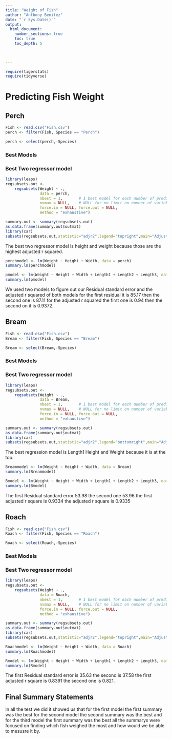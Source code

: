 ```yaml
---
title: "Weight of Fish"
author: "Anthony Benitez"
date: "`r Sys.Date()`"  
output: 
  html_document:
    number_sections: true
    toc: true
    toc_depth: 5

 
    
---
```



```r
require(tigerstats)
require(tidyverse)
```

# Predicting Fish Weight


## Perch

```r
Fish <- read.csv("Fish.csv")
perch <- filter(Fish, Species == "Perch")
```

```r
perch <- select(perch,-Species)
```

### Best Models


### Best Two regressor model
```r
library(leaps)
regsubsets.out <-
    regsubsets(Weight ~ .,
               data = perch,
               nbest = 1,       # 1 best model for each number of predictors
               nvmax = NULL,    # NULL for no limit on number of variables
               force.in = NULL, force.out = NULL,
               method = "exhaustive")

summary.out <- summary(regsubsets.out)
as.data.frame(summary.out$outmat)
library(car)
subsets(regsubsets.out,statistic="adjr2",legend="topright",main="Adjusted R^2")
```
The best two regressor model is height and weight because those are the highest adjusted r squared.

```r
perchmodel <- lm(Weight ~ Height + Width, data = perch)
summary.lm(perchmodel)
```

```r
pmodel <- lm(Weight ~ Height + Width + Length1 + Length2 + Length3, data = perch)
summary.lm(pmodel)
```
We used two models to figure out our Residual standard error and the adjusted r squared of both models for the first residual it is 85.17 then the second one is 87.11 for the adjusted r squared the first one is 0.94 then the second on it is 0.9372.



## Bream
```r
Fish <- read.csv("Fish.csv")
Bream <- filter(Fish, Species == "Bream")
```

```r
Bream <- select(Bream,-Species)
```
### Best Models

### Best Two regressor model
```r
library(leaps)
regsubsets.out <-
    regsubsets(Weight ~ .,
               data = Bream,
               nbest = 1,       # 1 best model for each number of predictors
               nvmax = NULL,    # NULL for no limit on number of variables
               force.in = NULL, force.out = NULL,
               method = "exhaustive")

summary.out <- summary(regsubsets.out)
as.data.frame(summary.out$outmat)
library(car)
subsets(regsubsets.out,statistic="adjr2",legend="bottomright",main="Adjusted R^2")
```

The best regression model is Length1 Height and Weight because it is at the top.

```r
Breammodel <- lm(Weight ~ Height + Width, data = Bream)
summary.lm(Breammodel)
```

```r
Bmodel <- lm(Weight ~ Height + Width + Length1 + Length2 + Length3, data = Bream)
summary.lm(Bmodel)
```

The first Residual standard error 53.98 the second one 53.96 the first adjusted r square is 0.9334 the adjusted r square is 0.9335



## Roach
```r
Fish <- read.csv("Fish.csv")
Roach <- filter(Fish, Species == "Roach")
```

```r
Roach <- select(Roach,-Species)
```
### Best Models

### Best Two regressor model
```r
library(leaps)
regsubsets.out <-
    regsubsets(Weight ~ .,
               data = Roach,
               nbest = 1,       # 1 best model for each number of predictors
               nvmax = NULL,    # NULL for no limit on number of variables
               force.in = NULL, force.out = NULL,
               method = "exhaustive")

summary.out <- summary(regsubsets.out)
as.data.frame(summary.out$outmat)
library(car)
subsets(regsubsets.out,statistic="adjr2",legend="topright",main="Adjusted R^2")
```

```r
Roachmodel <- lm(Weight ~ Height + Width, data = Roach)
summary.lm(Roachmodel)
```

```r
Rmodel <- lm(Weight ~ Height + Width + Length1 + Length2 + Length3, data = Roach)
summary.lm(Rmodel)
```

The first Residual standard error is 35.63 the second is 37.58 the first adjusted r square is 0.8391 the second one is 0.821.


## Final Summary Statements


In all the test we did it showed us that for the first model the first summary was the best for the second model the second summary was the best and for the third model the first summary was the best all the summarys were focused on finding which fish weighed the most and how would we be able to mesusre it by. 

